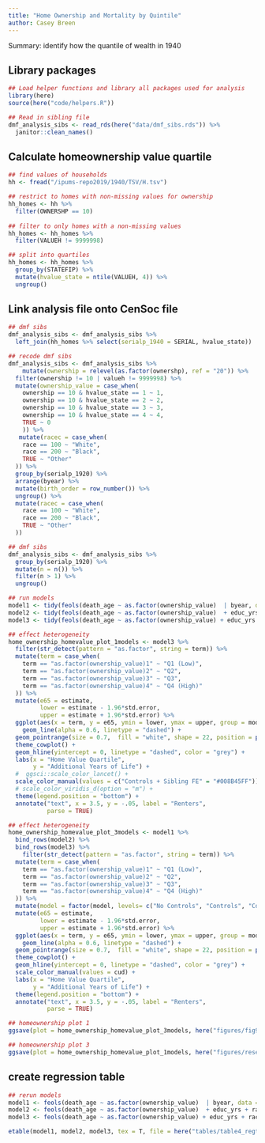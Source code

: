```yaml
---
title: "Home Ownership and Mortality by Quintile"
author: Casey Breen
---
```


Summary: identify how the quantile of wealth in 1940 

## Library packages 

```r
## Load helper functions and library all packages used for analysis
library(here)
source(here("code/helpers.R"))

## Read in sibling file 
dmf_analysis_sibs <- read_rds(here("data/dmf_sibs.rds")) %>% 
  janitor::clean_names()
```

## Calculate homeownership value quartile

```r
## find values of households 
hh <- fread("/ipums-repo2019/1940/TSV/H.tsv")

## restrict to homes with non-missing values for ownership 
hh_homes <- hh %>% 
  filter(OWNERSHP == 10)
 
## filter to only homes with a non-missing values 
hh_homes <- hh_homes %>% 
  filter(VALUEH != 9999998)

## split into quartiles 
hh_homes <- hh_homes %>% 
  group_by(STATEFIP) %>% 
  mutate(hvalue_state = ntile(VALUEH, 4)) %>% 
  ungroup()
```

## Link analysis file onto CenSoc file 

```r
## dmf sibs 
dmf_analysis_sibs <- dmf_analysis_sibs %>% 
  left_join(hh_homes %>% select(serialp_1940 = SERIAL, hvalue_state))

## recode dmf sibs 
dmf_analysis_sibs <- dmf_analysis_sibs %>% 
    mutate(ownership = relevel(as.factor(ownershp), ref = "20")) %>% 
  filter(ownership != 10 | valueh != 9999998) %>% 
  mutate(ownership_value = case_when(
    ownership == 10 & hvalue_state == 1 ~ 1,
    ownership == 10 & hvalue_state == 2 ~ 2,
    ownership == 10 & hvalue_state == 3 ~ 3,
    ownership == 10 & hvalue_state == 4 ~ 4,
    TRUE ~ 0
    )) %>% 
   mutate(racec = case_when(
    race == 100 ~ "White",
    race == 200 ~ "Black",
    TRUE ~ "Other"
  )) %>% 
  group_by(serialp_1920) %>% 
  arrange(byear) %>% 
  mutate(birth_order = row_number()) %>% 
  ungroup() %>% 
  mutate(racec = case_when(
    race == 100 ~ "White",
    race == 200 ~ "Black",
    TRUE ~ "Other"
  ))

## dmf sibs 
dmf_analysis_sibs <- dmf_analysis_sibs %>% 
  group_by(serialp_1920) %>% 
  mutate(n = n()) %>% 
  filter(n > 1) %>% 
  ungroup()

## run models 
model1 <- tidy(feols(death_age ~ as.factor(ownership_value)  | byear, data = dmf_analysis_sibs)) %>% mutate(model = "No Controls")
model2 <- tidy(feols(death_age ~ as.factor(ownership_value)  + educ_yrs + racec + urban | byear  + occ  + marst + statefip, data = dmf_analysis_sibs)) %>% mutate(model = "Controls")
model3 <- tidy(feols(death_age ~ as.factor(ownership_value) + educ_yrs + racec + urban | byear + occ + marst + statefip + serialp_1920 + birth_order, data = dmf_analysis_sibs)) %>% mutate(model = "Controls + Sibling FE")

## effect heterogeneity 
home_ownership_homevalue_plot_1models <- model3 %>% 
  filter(str_detect(pattern = "as.factor", string = term)) %>% 
  mutate(term = case_when(
    term == "as.factor(ownership_value)1" ~ "Q1 (Low)",
    term == "as.factor(ownership_value)2" ~ "Q2",
    term == "as.factor(ownership_value)3" ~ "Q3",
    term == "as.factor(ownership_value)4" ~ "Q4 (High)"
  )) %>% 
  mutate(e65 = estimate,
         lower = estimate - 1.96*std.error,
         upper = estimate + 1.96*std.error) %>% 
  ggplot(aes(x = term, y = e65, ymin = lower, ymax = upper, group = model, color = model, shape = model)) + 
    geom_line(alpha = 0.6, linetype = "dashed") + 
  geom_pointrange(size = 0.7,  fill = "white", shape = 22, position = position_dodge2(.1)) + 
  theme_cowplot() + 
  geom_hline(yintercept = 0, linetype = "dashed", color = "grey") + 
  labs(x = "Home Value Quartile",
       y = "Additional Years of Life") + 
  #  ggsci::scale_color_lancet() + 
  scale_color_manual(values = c("Controls + Sibling FE" = "#008B45FF")) + 
  # scale_color_viridis_d(option = "m") + 
  theme(legend.position = "bottom") + 
  annotate("text", x = 3.5, y = -.05, label = "Renters",
           parse = TRUE)

## effect heterogeneity 
home_ownership_homevalue_plot_3models <- model1 %>% 
  bind_rows(model2) %>% 
  bind_rows(model3) %>% 
    filter(str_detect(pattern = "as.factor", string = term)) %>% 
  mutate(term = case_when(
    term == "as.factor(ownership_value)1" ~ "Q1 (Low)",
    term == "as.factor(ownership_value)2" ~ "Q2",
    term == "as.factor(ownership_value)3" ~ "Q3",
    term == "as.factor(ownership_value)4" ~ "Q4 (High)"
  )) %>% 
  mutate(model = factor(model, levels= c("No Controls", "Controls", "Controls + Sibling FE"))) %>% 
  mutate(e65 = estimate,
         lower = estimate - 1.96*std.error,
         upper = estimate + 1.96*std.error) %>% 
  ggplot(aes(x = term, y = e65, ymin = lower, ymax = upper, group = model, color = model, shape = model)) + 
    geom_line(alpha = 0.6, linetype = "dashed") + 
  geom_pointrange(size = 0.7,  fill = "white", shape = 22, position = position_dodge2(.1)) + 
  theme_cowplot() + 
  geom_hline(yintercept = 0, linetype = "dashed", color = "grey") + 
  scale_color_manual(values = cud) + 
  labs(x = "Home Value Quartile",
       y = "Additional Years of Life") + 
  theme(legend.position = "bottom") + 
  annotate("text", x = 3.5, y = -.05, label = "Renters",
           parse = TRUE)

## homeownership plot 1 
ggsave(plot = home_ownership_homevalue_plot_3models, here("figures/fig9_home_ownership_homevalue_plot_3models.png"), width = 6, height = 4)

## homeownership plot 3 
ggsave(plot = home_ownership_homevalue_plot_1models, here("figures/reserve_figures/home_ownership_homevalue_plot_1models.png"), width = 6, height = 4)
```


## create regression table 

```r
## rerun models 
model1 <- feols(death_age ~ as.factor(ownership_value)  | byear, data = dmf_analysis_sibs)
model2 <- feols(death_age ~ as.factor(ownership_value)  + educ_yrs + racec + urban | byear  + occ  + marst + statefip, data = dmf_analysis_sibs)
model3 <- feols(death_age ~ as.factor(ownership_value) + educ_yrs + racec + urban | byear + occ + marst + statefip + serialp_1920 + birth_order, data = dmf_analysis_sibs)

etable(model1, model2, model3, tex = T, file = here("tables/table4_regtable_homeownership_quartile.tex"), replace = T)
```

